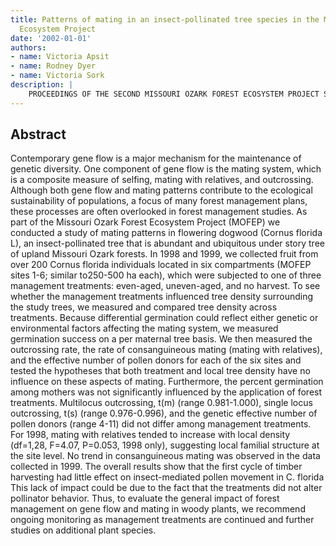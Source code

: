```yaml
---
title: Patterns of mating in an insect-pollinated tree species in the Missouri Ozark Forest
  Ecosystem Project
date: '2002-01-01'
authors:
- name: Victoria Apsit
- name: Rodney Dyer
- name: Victoria Sork
description: |
    PROCEEDINGS OF THE SECOND MISSOURI OZARK FOREST ECOSYSTEM PROJECT SYMPOSIUM - POST-TREATMENT RESULTS OF THE LANDSCAPE EXPERIMENT. 2002.  
---
```



## Abstract

Contemporary gene flow is a major mechanism for the maintenance of genetic diversity. One component of gene flow is the mating system, which is a composite measure of selfing, mating with relatives, and outcrossing. Although both gene flow and mating patterns contribute to the ecological sustainability of populations, a focus of many forest management plans, these processes are often overlooked in forest management studies. As part of the Missouri Ozark Forest Ecosystem Project (MOFEP) we conducted a study of mating patterns in flowering dogwood (Cornus florida L), an insect-pollinated tree that is abundant and ubiquitous under story tree of upland Missouri Ozark forests. In 1998 and 1999, we collected fruit from over 200 Cornus florida individuals located in six compartments (MOFEP sites 1-6; similar to250-500 ha each), which were subjected to one of three management treatments: even-aged, uneven-aged, and no harvest. To see whether the management treatments influenced tree density surrounding the study trees, we measured and compared tree density across treatments. Because differential germination could reflect either genetic or environmental factors affecting the mating system, we measured germination success on a per maternal tree basis. We then measured the outcrossing rate, the rate of consanguineous mating (mating with relatives), and the effective number of pollen donors for each of the six sites and tested the hypotheses that both treatment and local tree density have no influence on these aspects of mating. Furthermore, the percent germination among mothers was not significantly influenced by the application of forest treatments. Multilocus outcrossing, t(m) (range 0.981-1.000), single locus outcrossing, t(s) (range 0.976-0.996), and the genetic effective number of pollen donors (range 4-11) did not differ among management treatments. For 1998, mating with relatives tended to increase with local density (df=1,28, F=4.07, P=0.053, 1998 only), suggesting local familial structure at the site level. No trend in consanguineous mating was observed in the data collected in 1999. The overall results show that the first cycle of timber harvesting had little effect on insect-mediated pollen movement in C. florida This lack of impact could be due to the fact that the treatments did not alter pollinator behavior. Thus, to evaluate the general impact of forest management on gene flow and mating in woody plants, we recommend ongoing monitoring as management treatments are continued and further studies on additional plant species.
